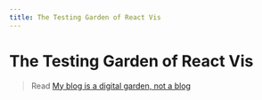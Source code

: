 ```yaml
---
title: The Testing Garden of React Vis
---
```


# The Testing Garden of React Vis

> Read
> [My blog is a digital garden, not a blog](https://joelhooks.com/digital-garden)
